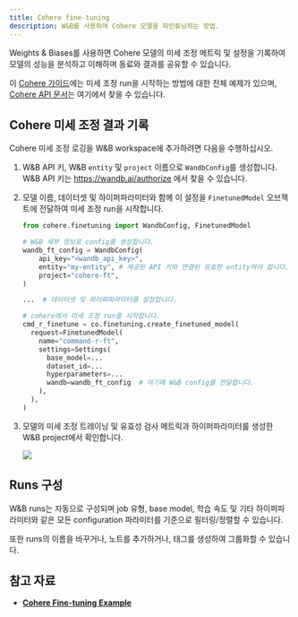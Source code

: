 ```yaml
---
title: Cohere fine-tuning
description: W&B를 사용하여 Cohere 모델을 파인튜닝하는 방법.
---
```


Weights & Biases를 사용하면 Cohere 모델의 미세 조정 메트릭 및 설정을 기록하여 모델의 성능을 분석하고 이해하며 동료와 결과를 공유할 수 있습니다.

이 [Cohere 가이드](https://docs.cohere.com/page/convfinqa-finetuning-wandb)에는 미세 조정 run을 시작하는 방법에 대한 전체 예제가 있으며, [Cohere API 문서](https://docs.cohere.com/reference/createfinetunedmodel#request.body.settings.wandb)는 여기에서 찾을 수 있습니다.

## Cohere 미세 조정 결과 기록

Cohere 미세 조정 로깅을 W&B workspace에 추가하려면 다음을 수행하십시오.

1. W&B API 키, W&B `entity` 및 `project` 이름으로 `WandbConfig`를 생성합니다. W&B API 키는 https://wandb.ai/authorize 에서 찾을 수 있습니다.

2. 모델 이름, 데이터셋 및 하이퍼파라미터와 함께 이 설정을 `FinetunedModel` 오브젝트에 전달하여 미세 조정 run을 시작합니다.

    ```python
    from cohere.finetuning import WandbConfig, FinetunedModel

    # W&B 세부 정보로 config를 생성합니다.
    wandb_ft_config = WandbConfig(
        api_key="<wandb_api_key>",
        entity="my-entity", # 제공된 API 키와 연결된 유효한 entity여야 합니다.
        project="cohere-ft",
    )

    ...  # 데이터셋 및 하이퍼파라미터를 설정합니다.

    # cohere에서 미세 조정 run을 시작합니다.
    cmd_r_finetune = co.finetuning.create_finetuned_model(
      request=FinetunedModel(
        name="command-r-ft",
        settings=Settings(
          base_model=...
          dataset_id=...
          hyperparameters=...
          wandb=wandb_ft_config  # 여기에 W&B config를 전달합니다.
        ),
      ),
    )
    ```

3. 모델의 미세 조정 트레이닝 및 유효성 검사 메트릭과 하이퍼파라미터를 생성한 W&B project에서 확인합니다.

    <Frame>
    <img src="/images/integrations/cohere_ft.png"  />
    </Frame>

## Runs 구성

W&B runs는 자동으로 구성되며 job 유형, base model, 학습 속도 및 기타 하이퍼파라미터와 같은 모든 configuration 파라미터를 기준으로 필터링/정렬할 수 있습니다.

또한 runs의 이름을 바꾸거나, 노트를 추가하거나, 태그를 생성하여 그룹화할 수 있습니다.

## 참고 자료

* **[Cohere Fine-tuning Example](https://github.com/cohere-ai/notebooks/blob/kkt_ft_cookbooks/notebooks/finetuning/convfinqa_finetuning_wandb.ipynb)**
